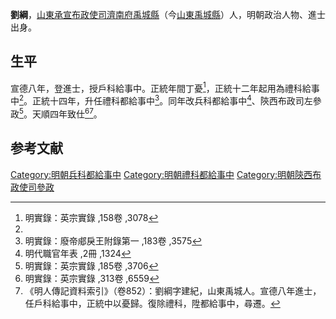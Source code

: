 {{Otheruses|other=名为刘纲的其他人物|刘纲}}

'''劉綱'''，[[山東承宣布政使司|山東承宣布政使司]][[濟南府|濟南府]][[禹城縣|禹城縣]]（今[[山東|山東]][[禹城縣|禹城縣]]）人，明朝政治人物、進士出身。

== 生平 ==
宣德八年，登進士，授戶科給事中。正統年間丁憂<ref name="#1">明實錄：英宗實錄 ,158卷 ,3078</ref>，正統十二年起用為禮科給事中<ref name="#1"/>。正統十四年，升任禮科都給事中<ref>明實錄：廢帝郕戾王附錄第一 ,183卷 ,3575</ref>。同年改兵科都給事中<ref>明代職官年表 ,2冊 ,1324</ref>、陝西布政司左參政<ref>明實錄：英宗實錄 ,185卷 ,3706</ref>。天順四年致仕<ref>明實錄：英宗實錄 ,313卷 ,6559</ref><ref>《明人傳記資料索引》（卷852）：劉綱字建紀，山東禹城人。宣德八年進士，任戶科給事中，正統中以憂歸。復除禮科，陞都給事中，尋遷。</ref>。

==参考文献==
{{reflist|2}}

{{宣德八年癸丑科殿試金榜}}

{{Authority control}}

{{DEFAULTSORT:}}
[[Category:明朝兵科都給事中|Category:明朝兵科都給事中]]
[[Category:明朝禮科都給事中|Category:明朝禮科都給事中]]
[[Category:明朝陝西布政使司參政|Category:明朝陝西布政使司參政]]


{{明朝人物小作品}}
